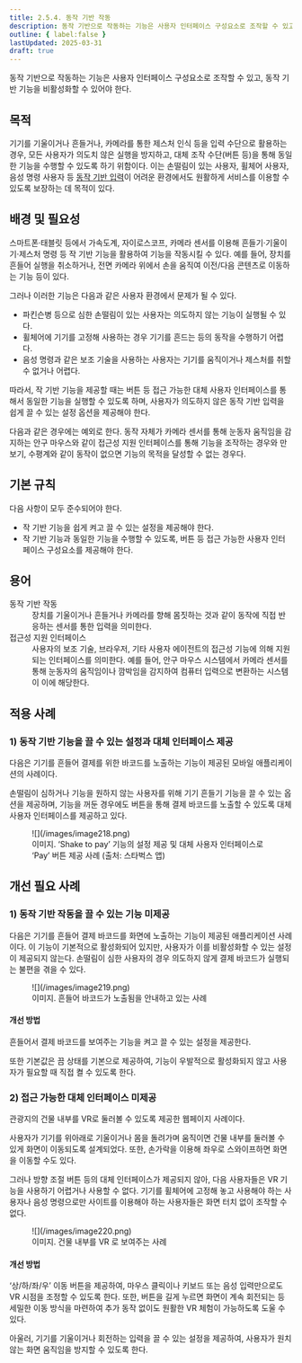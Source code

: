 ```yaml
---
title: 2.5.4. 동작 기반 작동
description: 동작 기반으로 작동하는 기능은 사용자 인터페이스 구성요소로 조작할 수 있고, 동작 기반 기능을 비활성화할 수 있어야 한다.
outline: { label:false }
lastUpdated: 2025-03-31
draft: true
---
```


<Aside title="검사 항목">
동작 기반으로 작동하는 기능은 사용자 인터페이스 구성요소로 조작할 수 있고, 동작 기반 기능을 비활성화할 수 있어야 한다.
</Aside>

## 목적
기기를 기울이거나 흔들거나, 카메라를 통한 제스처 인식 등을 입력 수단으로 활용하는 경우, 모든 사용자가 의도치 않은 실행을 방지하고, 대체 조작 수단(버튼 등)을 통해 동일한 기능을 수행할 수 있도록 하기 위함이다. 이는 손떨림이 있는 사용자, 휠체어 사용자, 음성 명령 사용자 등 [동작 기반 입력](../../glossary/motion-actuation)이 어려운 환경에서도 원활하게 서비스를 이용할 수 있도록 보장하는 데 목적이 있다.

##	배경 및 필요성
스마트폰·태블릿 등에서 가속도계, 자이로스코프, 카메라 센서를 이용해 흔들기·기울이기·제스처 명령 등 작 기반 기능을 활용하여 기능을 작동시킬 수 있다. 예를 들어, 장치를 흔들어 실행을 취소하거나, 전면 카메라 위에서 손을 움직여 이전/다음 콘텐츠로 이동하는 기능 등이 있다.

그러나 이러한 기능은 다음과 같은 사용자 환경에서 문제가 될 수 있다.
- 파킨슨병 등으로 심한 손떨림이 있는 사용자는 의도하지 않는 기능이 실행될 수 있다.
- 휠체어에 기기를 고정해 사용하는 경우 기기를 흔드는 등의 동작을 수행하기 어렵다.
- 음성 명령과 같은 보조 기술을 사용하는 사용자는 기기를 움직이거나 제스처를 취할 수 없거나 어렵다.

따라서, 작 기반 기능을 제공할 때는 버튼 등 접근 가능한 대체 사용자 인터페이스를 통해서 동일한 기능을 실행할 수 있도록 하며, 사용자가 의도하지 않은 동작 기반 입력을 쉽게 끌 수 있는 설정 옵션을 제공해야 한다.

다음과 같은 경우에는 예외로 한다. 동작 자체가 카메라 센서를 통해 눈동자 움직임을 감지하는 안구 마우스와 같이 접근성 지원 인터페이스를 통해 기능을 조작하는 경우와 만보기, 수평계와 같이 동작이 없으면 기능의 목적을 달성할 수 없는 경우다.

##	기본 규칙
다음 사항이 모두 준수되어야 한다.
- 작 기반 기능을 쉽게 켜고 끌 수 있는 설정을 제공해야 한다.
- 작 기반 기능과 동일한 기능을 수행할 수 있도록, 버튼 등 접근 가능한 사용자 인터페이스 구성요소를 제공해야 한다.

## 용어
<dl>
	<dt>동작 기반 작동</dt>
	<dd>장치를 기울이거나 흔들거나 카메라를 향해 몸짓하는 것과 같이 동작에 직접 반응하는 센서를 통한 입력을 의미한다.</dd>
	<dt>접근성 지원 인터페이스</dt>
	<dd>사용자의 보조 기술, 브라우저, 기타 사용자 에이전트의 접근성 기능에 의해 지원되는 인터페이스를 의미한다. 예를 들어, 안구 마우스 시스템에서 카메라 센서를 통해 눈동자의 움직임이나 깜박임을 감지하여 컴퓨터 입력으로 변환하는 시스템이 이에 해당한다.</dd>
</dl>

## 적용 사례

### 1)	동작 기반 기능을 끌 수 있는 설정과 대체 인터페이스 제공
다음은 기기를 흔들어 결제를 위한 바코드를 노출하는 기능이 제공된 모바일 애플리케이션의 사례이다.

손떨림이 심하거나 기능을 원하지 않는 사용자를 위해 기기 흔들기 기능을 끌 수 있는 옵션을 제공하며, 기능을 꺼둔 경우에도 버튼을 통해 결제 바코드를 노출할 수 있도록 대체 사용자 인터페이스를 제공하고 있다.

<figure>
	![](/images/image218.png)
	<figcaption>이미지. ‘Shake to pay’ 기능의 설정 제공 및 대체 사용자 인터페이스로 ‘Pay’ 버튼 제공 사례 (출처: 스타벅스 앱)</figcaption>
</figure>

## 개선 필요 사례
### 1)	동작 기반 작동을 끌 수 있는 기능 미제공
다음은 기기를 흔들어 결제 바코드를 화면에 노출하는 기능이 제공된 애플리케이션 사례이다. 이 기능이 기본적으로 활성화되어 있지만, 사용자가 이를 비활성화할 수 있는 설정이 제공되지 않는다. 손떨림이 심한 사용자의 경우 의도하지 않게 결제 바코드가 실행되는 불편을 겪을 수 있다.

<figure>
	![](/images/image219.png)
	<figcaption>이미지. 흔들어 바코드가 노출됨을 안내하고 있는 사례</figcaption>
</figure>

#### 개선 방법
흔들어서 결제 바코드를 보여주는 기능을 켜고 끌 수 있는 설정을 제공한다.

또한 기본값은 끔 상태를 기본으로 제공하여, 기능이 우발적으로 활성화되지 않고 사용자가 필요할 때 직접 켤 수 있도록 한다.

### 2)	접근 가능한 대체 인터페이스 미제공
관광지의 건물 내부를 VR로 둘러볼 수 있도록 제공한 웹페이지 사례이다.

사용자가 기기를 위아래로 기울이거나 몸을 돌려가며 움직이면 건물 내부를 둘러볼 수 있게 화면이 이동되도록 설계되었다. 또한, 손가락을 이용해 좌우로 스와이프하면 화면을 이동할 수도 있다. 

그러나 방향 조절 버튼 등의 대체 인터페이스가 제공되지 않아, 다음 사용자들은 VR 기능을 사용하기 어렵거나 사용할 수 없다. 기기를 휠체어에 고정해 놓고 사용해야 하는 사용자나 음성 명령으로만 사이트를 이용해야 하는 사용자들은 화면 터치 없이 조작할 수 없다. 

<figure>
	![](/images/image220.png)
	<figcaption>이미지. 건물 내부를 VR 로 보여주는 사례</figcaption>
</figure>

#### 개선 방법
‘상/하/좌/우’ 이동 버튼을 제공하여, 마우스 클릭이나 키보드 또는 음성 입력만으로도 VR 시점을 조정할 수 있도록 한다. 또한, 버튼을 길게 누르면 화면이 계속 회전되는 등 세밀한 이동 방식을 마련하여 추가 동작 없이도 원활한 VR 체험이 가능하도록 도울 수 있다.

아울러, 기기를 기울이거나 회전하는 입력을 끌 수 있는 설정을 제공하여, 사용자가 원치 않는 화면 움직임을 방지할 수 있도록 한다.
